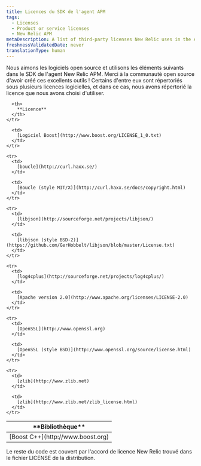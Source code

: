 ```yaml
---
title: Licences du SDK de l'agent APM
tags:
  - Licenses
  - Product or service licenses
  - New Relic APM
metaDescription: A list of third-party licenses New Relic uses in the Agent SDK.
freshnessValidatedDate: never
translationType: human
---
```


Nous aimons les logiciels open source et utilisons les éléments suivants dans le SDK de l&apos;agent New Relic APM. Merci à la communauté open source d&apos;avoir créé ces excellents outils ! Certains d&apos;entre eux sont répertoriés sous plusieurs licences logicielles, et dans ce cas, nous avons répertorié la licence que nous avons choisi d&apos;utiliser.

<table>
  <thead>
    <tr>
      <th width={150}>
        **Bibliothèque**
      </th>

      <th>
        **Licence**
      </th>
    </tr>
  </thead>

  <tbody>
    <tr>
      <td>
        [Boost C++](http://www.boost.org)
      </td>

      <td>
        [Logiciel Boost](http://www.boost.org/LICENSE_1_0.txt)
      </td>
    </tr>

    <tr>
      <td>
        [boucle](http://curl.haxx.se/)
      </td>

      <td>
        [Boucle (style MIT/X)](http://curl.haxx.se/docs/copyright.html)
      </td>
    </tr>

    <tr>
      <td>
        [libjson](http://sourceforge.net/projects/libjson/)
      </td>

      <td>
        [libjson (style BSD-2)](https://github.com/GerHobbelt/libjson/blob/master/License.txt)
      </td>
    </tr>

    <tr>
      <td>
        [log4cplus](http://sourceforge.net/projects/log4cplus/)
      </td>

      <td>
        [Apache version 2.0](http://www.apache.org/licenses/LICENSE-2.0)
      </td>
    </tr>

    <tr>
      <td>
        [OpenSSL](http://www.openssl.org)
      </td>

      <td>
        [OpenSSL (style BSD)](http://www.openssl.org/source/license.html)
      </td>
    </tr>

    <tr>
      <td>
        [zlib](http://www.zlib.net)
      </td>

      <td>
        [zlib](http://www.zlib.net/zlib_license.html)
      </td>
    </tr>
  </tbody>
</table>

Le reste du code est couvert par l&apos;accord de licence New Relic trouvé dans le fichier LICENSE de la distribution.